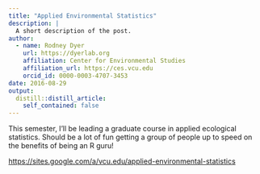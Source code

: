 ```yaml
---
title: "Applied Environmental Statistics"
description: |
  A short description of the post.
author:
  - name: Rodney Dyer
    url: https://dyerlab.org
    affiliation: Center for Environmental Studies
    affiliation_url: https://ces.vcu.edu
    orcid_id: 0000-0003-4707-3453
date: 2016-08-29
output:
  distill::distill_article:
    self_contained: false
---
```





This semester, I'll be leading a graduate course in applied ecological statistics.  Should be a lot of fun getting a group of people up to speed on the benefits of being an R guru!

<https://sites.google.com/a/vcu.edu/applied-environmental-statistics>
 
 
 
